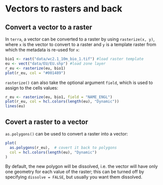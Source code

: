 # Vectors to rasters and back

## Convert a vector to a raster

In `terra`, a vector can be converted to a raster by using `rasterize(x, y)`,
where `x` is the vector to convert to a raster and `y` is a template raster from which the metadata is re-used for `x`:

```r
bio1 <- rast("data/wc2.1_10m_bio_1.tif") #load raster template
eu <- vect("data/EU/EU.shp") #load zone layer
r_eu <- rasterize(eu, bio1)
plot(r_eu, col = "#001489")
```

`rasterize()` can also take the optional argument `field`, which is used to assign to the cells values:

```r
r_eu <- rasterize(eu, bio1, field = "NAME_ENGL")
plot(r_eu, col = hcl.colors(length(eu), "Dynamic"))
lines(eu)
```

## Covert a raster to a vector

`as.polygons()` can be used to convert a raster into a vector:

```r
plot(
  as.polygons(r_eu),  # covert it back to polygons
  col = hcl.colors(length(eu), "Dynamic")
)
```

By default, the new polygon will be dissolved, i.e. the vector will have only one geometry for each value of the raster; this can be turned off by specifying `dissolve = FALSE`, but usually you want them dissolved.
